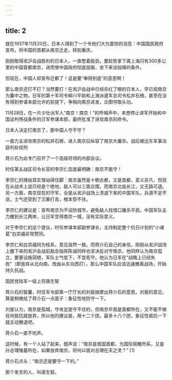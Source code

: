 ```yaml
---
---
---
```

title: 2
---



就在1937年11月20日，日本人得到了一个令他们大为震惊的消息：中国国民政府宣布，将中国的首都从南京迁走，转到重庆。

刚刚取得淞沪会战胜利的日本人，一直憋着股劲，要趁势拿下离上海只有300多公里的中国首都南京，进而使中国政府彻底屈服，坐下来谈投降的条件。

但现在，中国人却宣布迁都了！这是要“奉陪到底”的意思啊！

那么南京还打不打？当然要打！在淞沪会战中已经杀红了眼的日本人，早已视南京为囊中之物，日军的第十军司令柳川平助和上海派遣军总司令松井石根，甚至在没有得到参谋本部允许的前提下，争相向南京进发，企图夺取头功。

11月28日，在一片少壮派军人“南京！南京！”的呼喊声中，本想停止进军开始和中国谈判停战条件的日军参谋本部，最终批准了进攻南京的命令。

日本人决定打南京了，那中国人守不守？

一直力主进攻南京的松井石根，进入南京后纵容了南京大屠杀。战后被远东军事法庭判处绞刑



蒋介石为此专门召开了一个高级将领的内部会议。

时任第五战区司令长官的李宗仁态度最明确：南京不能守！

李宗仁的理由其实很站得住脚：南京虽然是十朝古都，又是首都，意义非凡，但现在从战术上说已经是个绝地，敌人可以三面合围，而南京北临长江，又无路可退。另一方面，南京现在的守军，全是从淞沪战场上溃退下来的中国军队，兵源不足不说，士气还受到了沉重打击，根本受不住。

李宗仁的建议是：宣布南京为不设防城市，避免敌人找借口屠杀平民。中国军队主力撤到长江两岸，让日军空得南京一城，没有实际意义。

对于李宗仁的这个提议，时任参谋本部副参谋长，主持制定整个抗日计划的“小诸葛”白崇禧非常赞同。

李宗仁和白崇禧同为桂系，意见自然一致。而蒋介石自己的亲信，刚刚从淞沪战场上撤下来的淞沪会战前敌总指挥陈诚同样也坚决反对守南京，他同样认为南京孤立，要塞设施简陋，军队士气低下，不宜死守。他认为日军在“战略上已经失败”（即放弃从北向南，改由从东向西打），那么中国军队应该迅速撤离战场，开始持久抗战。

国民党陆军一级上将唐生智



蒋介石的智囊，时任军令部第一厅厅长的刘斐揣摩出蒋介石的意思。刘斐的意见，算是稍微给了蒋介石一点面子：象征性地防守一下。

刘斐认为，南京是孤城，守肯定是守不住的，但南京毕竟是首都所在，又不能不做任何抵抗就放弃，所以他的建议是，用十二个团，最多十八个团，象征性抵抗一下就主动撤退吧。

蒋介石一直不吭声。

这时候，有一个人站了起来，朗声说：“南京是我国首都，为国际观瞻所系，又是孙总理陵墓所在，如果放弃南京，将何以面对总理在天之灵？” [1]

蒋介石点头：“南京还是要守一下的。”

那个发言的人，叫唐生智。